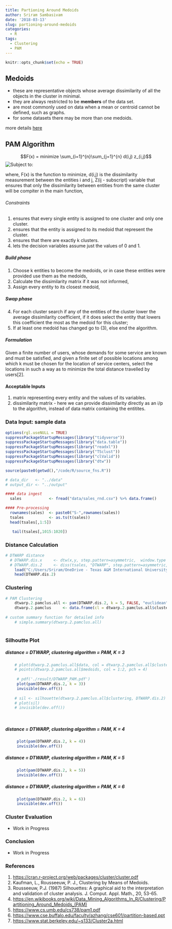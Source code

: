 ```yaml
---
title: Partioning Around Medoids
author: Sriram Sambasivam
date: '2018-03-13'
slug: partioning-around-medoids
categories:
  - R
tags:
  - Clustering
  - PAM
---
```



```r
knitr::opts_chunk$set(echo = TRUE)
```

## Medoids

* these are representative objects whose average dissimilarity of all the objects in the cluster in minimal.
* they are always restricted to be **members** of the data set. 
* are most commonly used on data when a mean or centroid cannot be defined, such as graphs.
* for some datasets there may be more than one medoids.


more details [here](https://en.wikipedia.org/wiki/Medoid)


## PAM Algorithm
$$F(x) = minimize \sum_{i=1}^{n}\sum_{j=1}^{n}  d(i,j)  z_{i,j}$$ 
![Subject to:](./data/subject_to.png)


where,
 F(x) is the function to minimize, 
 d(i,j) is the dissimilarity measurement between the entities i and j,
 Z(ij - subscript) variable that ensures that only the dissimilarity between entities from the same cluster will be compiter in the main function,
 

###### Constraints
  1. ensures that every single entity is assigned to one cluster and only one cluster.
  2. ensures that the entity is assigned to its medoid that represent the cluster.
  3. ensures that there are exactly k clusters.
  4. lets the decision variables assume just the values of 0 and 1.

##### Build phase
  1. Choose k entities to become the medoids, or in case these entities were provided use them as the medoids,
  2. Calculate the dissimilarity matrix if it was not informed,
  3. Assign every entity to its closest medoid,
  
##### Swap phase 
  4. For each cluster search if any of the entities of the cluster lower the average dissimilarity coefficient, if it does select the entity that lowers this coefficient the most as the medoid for this cluster;
  5. If at least one medoid has changed go to (3), else end the algorithm.

##### Formulation
  Given a finite number of users, whose demands for some service are known and must be satisfied, and given a finite set of possible locations among which k must be chosen for the location of service centers, select the locations in such a way as to minimize the total distance travelled by users[2].


#### Acceptable Inputs 
  1. matrix representing every entity and the values of its variables.
  2. dissimilarity matrix - here we can provide dissimilarity directly as an i/p to the algorithm, instead of data matrix containing the entitites.


### Data Input: sample data
```r
options(rgl.useNULL = TRUE)
suppressPackageStartupMessages(library("tidyverse"))
suppressPackageStartupMessages(library("data.table"))
suppressPackageStartupMessages(library("readxl"))
suppressPackageStartupMessages(library("TSclust"))
suppressPackageStartupMessages(library("clValid"))
suppressPackageStartupMessages(library("dtw"))

source(paste0(getwd(),"/code/R/source_fns.R"))

# data_dir   <- "../data"
# output_dir <- "../output"

```


```r
#### data ingest 
  sales            <- fread("data/sales_rnd.csv") %>% data.frame()

#### Pre-processing
  rownames(sales)  <- paste0("S-",rownames(sales))
  tsales           <- as.ts(t(sales))
  head(tsales[,1:5])
```


```r
   tail(tsales[,1015:1020])
```


### Distance Calculation

```r
# DTWARP distance
  # DTWARP.dis.x     <- dtw(x,y, step.pattern=asymmetric,  window.type = "sakoechiba" , window.size = 6) 
  # DTWARP.dis.2     <- diss(tsales, "DTWARP", step.pattern=asymmetric,  window.type = "sakoechiba"  , window.size = 6)
    load("C:/Users/Sriram/OneDrive - Texas A&M International University/Github/SriramNY.github.io/content/post/data/DTWARP.dis.2.rdata")
    head(DTWARP.dis.2)  
```

### Clustering

```r
# PAM Clustering
    dtwarp.2.pamclus.all <- pam(DTWARP.dis.2, k = 5, FALSE, "euclidean")    
    dtwarp.2.pamclus     <- data.frame(cl = dtwarp.2.pamclus.all$clustering)
    
# custom summary function for detailed info   
    # simple.summary(dtwarp.2.pamclus.all)
    
```

### Silhoutte Plot

##### distance = DTWARP, clustering algorithm = PAM, K = 3

```r
    # plot(dtwarp.2.pamclus.all$data, col = dtwarp.2.pamclus.all$clustering)
    # points(dtwarp.2.pamclus.all$medoids, col = 1:2, pch = 4)
    
     # pdf('./result/DTWARP_PAM.pdf')
     plot(pam(DTWARP.dis.2, k = 3))
     invisible(dev.off())
      
    # sil <- silhouette(dtwarp.2.pamclus.all$clustering, DTWARP.dis.2)
    # plot(sil)
    # invisible(dev.off())
      
     
```

##### distance = DTWARP, clustering algorithm = PAM, K = 4

```r

     plot(pam(DTWARP.dis.2, k = 4))
     invisible(dev.off())

```

##### distance = DTWARP, clustering algorithm = PAM, K = 5

```r

     plot(pam(DTWARP.dis.2, k = 5))
     invisible(dev.off())

```

##### distance = DTWARP, clustering algorithm = PAM, K = 6

```r

     plot(pam(DTWARP.dis.2, k = 6))
     invisible(dev.off())

```


### Cluster Evaluation
  * Work in Progress



### Conclusion
  * Work in Progress



### References
 1. <https://cran.r-project.org/web/packages/cluster/cluster.pdf>
 2. Kaufman, L., Rousseeuw, P. J., Clustering by Means of Medoids.
 3. Rousseeuw, P.J. (1987) Silhouettes: A graphical aid to the interpretation and validation of  cluster analysis. J. Comput. Appl. Math., 20, 53-65.
 4. <https://en.wikibooks.org/wiki/Data_Mining_Algorithms_In_R/Clustering/Partitioning_Around_Medoids_(PAM)>
 5. <https://www.cs.umb.edu/cs738/pam1.pdf>
 6. <https://www.cse.buffalo.edu/faculty/azhang/cse601/partition-based.ppt>
 7. <https://www.stat.berkeley.edu/~s133/Cluster2a.html>
